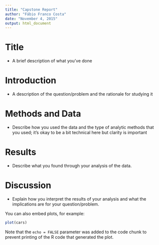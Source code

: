 ```yaml
---
title: "Capstone Report"
author: "Fábio Franco Costa"
date: "November 4, 2015"
output: html_document
---
```


# Title
- A brief description of what you've done

# Introduction
- A description of the question/problem and the rationale for studying it

# Methods and Data
- Describe how you used the data and the type of analytic methods that you used; it's okay to be a bit technical here but clarity is important

# Results
- Describe what you found through your analysis of the data.

# Discussion
- Explain how you interpret the results of your analysis and what the implications are for your question/problem.

You can also embed plots, for example:

```r
plot(cars)
```

Note that the `echo = FALSE` parameter was added to the code chunk to prevent printing of the R code that generated the plot.